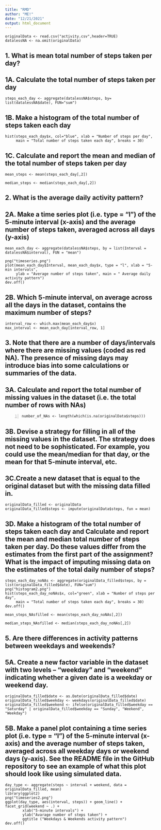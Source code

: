 ---
title: "RMD"
author: "ME!"
date: "12/21/2021"
output: html_document
---

```{reading the file, echo = TRUE}
originalData <- read.csv("activity.csv",header=TRUE)
datalessNA <- na.omit(originalData)
```

## 1. What is mean total number of steps taken per day?

## 1A. Calculate the total number of steps taken per day


```{total number of steps on each day, echo = TRUE}
steps_each_day <- aggregate(datalessNA$steps, by= list(datalessNA$date), FUN="sum")
```

## 1B. Make a histogram of the total number of steps taken each day

```{histogram  of total number of steps taken each day and save as png, echo = TRUE}
hist(steps_each_day$x, col="blue", xlab = "Number of steps per day",
     main = "Total number of steps taken each day", breaks = 30)
```

## 1C. Calculate and report the mean and median of the total number of steps taken per day

```{mean steps, echo = TRUE}
mean_steps <- mean(steps_each_day[,2])
```

```{median_steps, echo = TRUE}
median_steps <- median(steps_each_day[,2])
```

## 2. What is the average daily activity pattern?

## 2A. Make a time series plot (i.e. \color{red}{\verb|type = "l"|}type = "l") of the 5-minute interval (x-axis) and the average number of steps taken, averaged across all days (y-axis)

```{mean_each_day, echo = TRUE}
mean_each_day <- aggregate(datalessNA$steps, by = list(Interval = datalessNA$interval), FUN = "mean")
```

```{plot time series and save as png, echo = TRUE}
png("timeseries.png")
plot(mean_each_day$Interval, mean_each_day$x, type = "l", xlab = "5-min intervals",
     ylab = "Average number of steps taken", main = " Average daily activity pattern")
dev.off()

```

## 2B. Which 5-minute interval, on average across all the days in the dataset, contains the maximum number of steps?

```{interval with max number of steps, echo = TRUE}
interval_row <- which.max(mean_each_day$x)
max_interval <- mean_each_day[interval_row, 1]
```

## 3. Note that there are a number of days/intervals where there are missing values (coded as red NA). The presence of missing days may introduce bias into some calculations or summaries of the data.

## 3A. Calculate and report the total number of missing values in the dataset (i.e. the total number of rows with NAs)

```{number of NAs, echo = TRUE}
number_of_NAs <- length(which(is.na(originalData$steps)))
```

## 3B. Devise a strategy for filling in all of the missing values in the dataset. The strategy does not need to be sophisticated. For example, you could use the mean/median for that day, or the mean for that 5-minute interval, etc.

## 3C.Create a new dataset that is equal to the original dataset but with the missing data filled in.

```{fill NAs with data and create new dataset, echo = TRUE}
originalData_filled <- originalData 
originalData_filled$steps <- impute(originalData$steps, fun = mean)
```

## 3D. Make a histogram of the total number of steps taken each day and Calculate and report the mean and median total number of steps taken per day. Do these values differ from the estimates from the first part of the assignment? What is the impact of imputing missing data on the estimates of the total daily number of steps?

```{plot histogram with NAs filled and save as png, echo = TRUE}
steps_each_day_noNAs <- aggregate(originalData_filled$steps, by = list(originalData_filled$date), FUN="sum")
png("histogram2.png")
hist(steps_each_day_noNAs$x, col="green", xlab = "Number of steps per day",
     main = "Total number of steps taken each day", breaks = 30)
dev.off()
```

```{mean steps with NAs filled, echo = TRUE}
mean_steps_NAsfilled <- mean(steps_each_day_noNAs[,2])
```

```{median_steps, echo = TRUE}
median_steps_NAsfilled <- median(steps_each_day_noNAs[,2])
```

## 5. Are there differences in activity patterns between weekdays and weekends?

## 5A. Create a new factor variable in the dataset with two levels – “weekday” and “weekend” indicating whether a given date is a weekday or weekend day.

```{create dataset indicating weekday and weekend, echo = TRUE}
originalData_filled$date <- as.Date(originalData_filled$date)
originalData_filled$weekday <- weekdays(originalData_filled$date)
originalData_filled$weekend <- ifelse(originalData_filled$weekday == "Saturday" | originalData_filled$weekday == "Sunday", "Weekend", "Weekday")
```

## 5B. Make a panel plot containing a time series plot (i.e. type = "l") of the 5-minute interval (x-axis) and the average number of steps taken, averaged across all weekday days or weekend days (y-axis). See the README file in the GitHub repository to see an example of what this plot should look like using simulated data.

```{create steps ~ interval plot by day type dataset then plot and save as png, echo = TRUE}
day_type <- aggregate(steps ~ interval + weekend, data = originalData_filled, mean)
library(ggplot2)
png("timeseries2.png")
ggplot(day_type, aes(interval, steps)) + geom_line() + facet_grid(weekend ~ .) +
        xlab("5-minute intervals") + 
        ylab("Avarage number of steps taken") + 
        ggtitle ("Weekdays & Weekends activity pattern")
dev.off()
```


